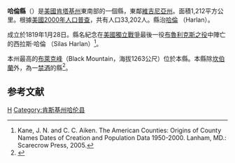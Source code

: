{{noteTA
|T=zh-hans:哈伦县 (肯塔基州);zh-hk:哈倫縣 (肯塔基州);zh-tw:哈倫郡 (肯塔基州);
}}

<!--[[File:Map_of_Kentucky_highlighting_Harlan_County.svg|250px]]-->
{{Infobox U.S. County
| county  = 哈倫縣
| state = 肯塔基州
| en county  = Harlan County
| en state = Kentucky
| seal = <!-- broken image - please fix: Harlan County ky seal.jpg -->
| founded = 1819年
| seat = [[哈伦_(肯塔基州)|哈倫]]
| area mi = 468
| area km = 1,212
| area land mi = 467
| area land km = 1,210
| area water mi = 1
| area water km = 2
| area percentage = 0.17%
| census yr = 2000
| pop = 33,202
| density mi = 71
| density km = 27
| time zone = 北美东部时区
| UTC offset = -5
| DST offset = -4
| footnotes = 
| web = www.harlancountychamber.com
| named for = [[Silas_Harlan|Silas Harlan]] (1753–1782), soldier in the [[Battle_of_Blue_Licks|Battle of Blue Licks]].
}}
'''哈倫縣'''（{{lang-en|Harlan County}}）是[[美國|美國]][[肯塔基州|肯塔基州]]東南部的一個縣，東鄰[[維吉尼亞州|維吉尼亞州]]。面積1,212平方公里。根據[[美國2000年人口普查|美國2000年人口普查]]，共有人口33,202人。縣治[[哈倫_(肯塔基州)|哈倫]] （Harlan）。

成立於1819年1月28日。縣名紀念在[[美國獨立戰爭|美國獨立戰爭]]最後一役[[布魯利克斯之役|布魯利克斯之役]]中陣亡的西拉斯·哈倫 （Silas Harlan）<ref>Kane, J. N. and C. C. Aiken. The American Counties: Origins of County Names Dates of Creation and Population Data 1950-2000. Lanham, MD.: Scarecrow Press, 2005.</ref>。

本州最高的[[布萊克峰_(肯塔基州)|布萊克峰]]（Black Mountain，海拔1263公尺）位於本縣。本縣除[[坎伯蘭_(肯塔基州)|坎伯蘭]]外，為一[[禁酒|禁酒]]的縣<ref name=KYABC>{{cite web |url=http://www.abc.ky.gov/NR/rdonlyres/88403470-8A7E-410C-9816-8B520F7649C8/0/WetDryList.pdf |title=Wet & Dry Counties in Kentucky |publisher=Kentucky Office of Alcoholic Beverage Control |accessdate=2007年3月21日 |format=[[PDF|PDF]] |deadurl=yes |archiveurl=https://web.archive.org/web/20070315092139/http://www.abc.ky.gov/NR/rdonlyres/88403470-8A7E-410C-9816-8B520F7649C8/0/WetDryList.pdf |archivedate=2007年3月15日 }}</ref>。

==参考文献==
{{reflist|30em}}

[[Category:肯塔基州行政区划|H]]
[[Category:肯斯基州哈伦县|Category:肯斯基州哈伦县]]